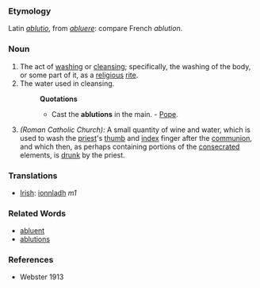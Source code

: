 ===Etymology===
Latin ''[[ablutio]]'', from ''[[abluere]]'': compare French ''ablution''.

===Noun===
#The act of [[washing]] or [[cleansing]]; specifically, the washing of the body, or some part of it, as a [[religious]] [[rite]].
#The water used in cleansing.
#:'''Quotations'''
#:*Cast the '''ablutions''' in the main. - [[Pope]].
#''(Roman Catholic Church):'' A small quantity of wine and water, which is used to wash the [[priest]]'s [[thumb]] and [[index]] finger after the [[communion]], and which then, as perhaps containing portions of the [[consecrated]] elements, is [[drunk]] by the priest.

===Translations===
*[[Irish]]: [[ionnladh]] ''m1''

===Related Words===
* [[abluent]]
* [[ablutions]]

===References===
*Webster 1913